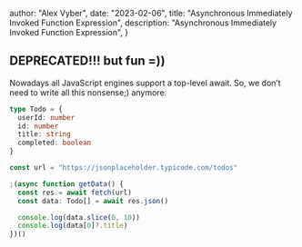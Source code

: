 
  author: "Alex Vyber",
  date: "2023-02-06",
  title: "Asynchronous Immediately Invoked Function Expression",
  description: "Asynchronous Immediately Invoked Function Expression",
}


## DEPRECATED!!! but fun =))

Nowadays all JavaScript engines support a top-level await. So, we don’t need to write all this nonsense;) anymore.

```TypeScript
type Todo = {
  userId: number
  id: number
  title: string
  completed: boolean
}

const url = "https://jsonplaceholder.typicode.com/todos"

;(async function getData() {
  const res = await fetch(url)
  const data: Todo[] = await res.json()

  console.log(data.slice(0, 10))
  console.log(data[0]?.title)
})()

```
